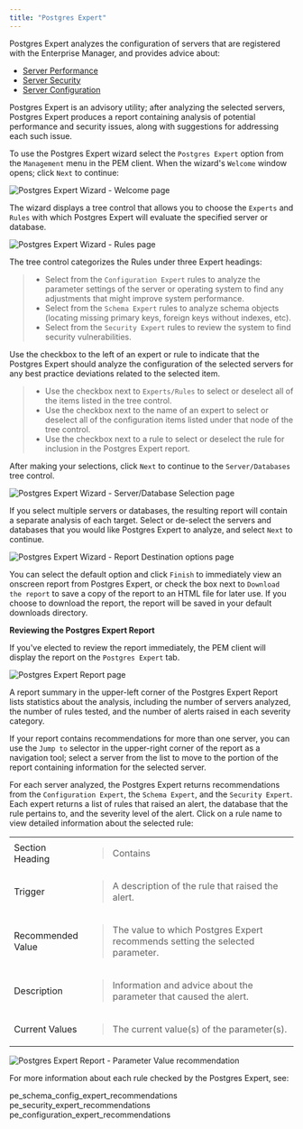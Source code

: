 ```yaml
---
title: "Postgres Expert"
---
```


<div id="pem_postgres_expert" class="registered_link"></div>

Postgres Expert analyzes the configuration of servers that are registered with the Enterprise Manager, and provides advice about:

-   [Server Performance](01_pe_schema_config_expert_recommendations/#pe_schema_config_expert_recommendations)
-   [Server Security](02_pe_security_expert_recommendations/#pe_security_expert_recommendations)
-   [Server Configuration](03_pe_configuration_expert_recommendations/#pe_configuration_expert_recommendations)

Postgres Expert is an advisory utility; after analyzing the selected servers, Postgres Expert produces a report containing analysis of potential performance and security issues, along with suggestions for addressing each such issue.

To use the Postgres Expert wizard select the `Postgres Expert` option from the `Management` menu in the PEM client. When the wizard's `Welcome` window opens; click `Next` to continue:

![Postgres Expert Wizard - Welcome page](../../images/pe_welcome.png)

The wizard displays a tree control that allows you to choose the `Experts` and `Rules` with which Postgres Expert will evaluate the specified server or database.

![Postgres Expert Wizard - Rules page](../../images/pe_select_rules.png)

The tree control categorizes the Rules under three Expert headings:

> -   Select from the `Configuration Expert` rules to analyze the parameter settings of the server or operating system to find any adjustments that might improve system performance.
> -   Select from the `Schema Expert` rules to analyze schema objects (locating missing primary keys, foreign keys without indexes, etc).
> -   Select from the `Security Expert` rules to review the system to find security vulnerabilities.

Use the checkbox to the left of an expert or rule to indicate that the Postgres Expert should analyze the configuration of the selected servers for any best practice deviations related to the selected item.

> -   Use the checkbox next to `Experts/Rules` to select or deselect all of the items listed in the tree control.
> -   Use the checkbox next to the name of an expert to select or deselect all of the configuration items listed under that node of the tree control.
> -   Use the checkbox next to a rule to select or deselect the rule for inclusion in the Postgres Expert report.

After making your selections, click `Next` to continue to the `Server/Databases` tree control.

![Postgres Expert Wizard - Server/Database Selection page](../../images/pe_select_servers.png)

If you select multiple servers or databases, the resulting report will contain a separate analysis of each target. Select or de-select the servers and databases that you would like Postgres Expert to analyze, and select `Next` to continue.

![Postgres Expert Wizard - Report Destination options page](../../images/pe_direct_output.png)

You can select the default option and click `Finish` to immediately view an onscreen report from Postgres Expert, or check the box next to `Download the report` to save a copy of the report to an HTML file for later use. If you choose to download the report, the report will be saved in your default downloads directory.

**Reviewing the Postgres Expert Report**

If you've elected to review the report immediately, the PEM client will display the report on the `Postgres Expert` tab.

![Postgres Expert Report page](../../images/pe_report.png)

A report summary in the upper-left corner of the Postgres Expert Report lists statistics about the analysis, including the number of servers analyzed, the number of rules tested, and the number of alerts raised in each severity category.

If your report contains recommendations for more than one server, you can use the `Jump to` selector in the upper-right corner of the report as a navigation tool; select a server from the list to move to the portion of the report containing information for the selected server.

For each server analyzed, the Postgres Expert returns recommendations from the `Configuration Expert`, the `Schema Expert`, and the `Security Expert`. Each expert returns a list of rules that raised an alert, the database that the rule pertains to, and the severity level of the alert. Click on a rule name to view detailed information about the selected rule:

<table><colgroup><col style="width: 25%" /><col style="width: 75%" /></colgroup><tbody><tr class="odd"><td>Section Heading</td><td><blockquote><p>Contains</p></blockquote></td></tr><tr class="even"><td>Trigger</td><td><blockquote><p>A description of the rule that raised the alert.</p></blockquote></td></tr><tr class="odd"><td>Recommended Value</td><td><blockquote><p>The value to which Postgres Expert recommends setting the selected parameter.</p></blockquote></td></tr><tr class="even"><td>Description</td><td><blockquote><p>Information and advice about the parameter that caused the alert.</p></blockquote></td></tr><tr class="odd"><td>Current Values</td><td><blockquote><p>The current value(s) of the parameter(s).</p></blockquote></td></tr></tbody></table>

![Postgres Expert Report - Parameter Value recommendation](../../images/pe_param_value.png)

For more information about each rule checked by the Postgres Expert, see:

<div class="toctree" maxdepth="2">

pe_schema_config_expert_recommendations pe_security_expert_recommendations pe_configuration_expert_recommendations

</div>
